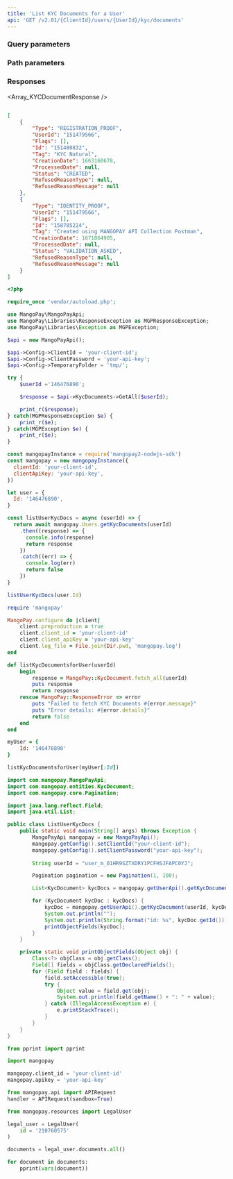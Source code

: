 ```yaml
---
title: 'List KYC Documents for a User'  
api: 'GET /v2.01/{ClientId}/users/{UserId}/kyc/documents'  
---
```


  

### Query parameters  

<Status1 />  

### Path parameters  

<UserId />  

### Responses  

<AccordionGroup><Accordion title="200">  

<Array_KYCDocumentResponse /></Accordion></AccordionGroup>  

<ResponseExample>  

```json 200  

[
    {
        "Type": "REGISTRATION_PROOF",
        "UserId": "151479566",
        "Flags": [],
        "Id": "151480832",
        "Tag": "KYC Natural",
        "CreationDate": 1663160678,
        "ProcessedDate": null,
        "Status": "CREATED",
        "RefusedReasonType": null,
        "RefusedReasonMessage": null
    },
    {
        "Type": "IDENTITY_PROOF",
        "UserId": "151479566",
        "Flags": [],
        "Id": "158785224",
        "Tag": "Created using MANGOPAY API Collection Postman",
        "CreationDate": 1671864905,
        "ProcessedDate": null,
        "Status": "VALIDATION_ASKED",
        "RefusedReasonType": null,
        "RefusedReasonMessage": null
    }
]  

 ```  

</ResponseExample>  

<RequestExample>  
  
```php PHP  
<?php 

require_once 'vendor/autoload.php';

use MangoPay\MangoPayApi;
use MangoPay\Libraries\ResponseException as MGPResponseException;
use MangoPay\Libraries\Exception as MGPException;

$api = new MangoPayApi();

$api->Config->ClientId = 'your-client-id';
$api->Config->ClientPassword = 'your-api-key';
$api->Config->TemporaryFolder = 'tmp/';

try {
    $userId ='146476890';

    $response = $api->KycDocuments->GetAll($userId);

    print_r($response);
} catch(MGPResponseException $e) {
    print_r($e);
} catch(MGPException $e) {
    print_r($e);
}  
```  

  
```javascript NodeJS  
const mangopayInstance = require('mangopay2-nodejs-sdk')
const mangopay = new mangopayInstance({
  clientId: 'your-client-id',
  clientApiKey: 'your-api-key',
})

let user = {
  Id: '146476890',
}

const listUserKycDocs = async (userId) => {
  return await mangopay.Users.getKycDocuments(userId)
    .then((response) => {
      console.info(response)
      return response
    })
    .catch((err) => {
      console.log(err)
      return false
    })
}

listUserKycDocs(user.Id)  
```  

  
```ruby Ruby  
require 'mangopay'

MangoPay.configure do |client|
    client.preproduction = true
    client.client_id = 'your-client-id'
    client.client_apiKey = 'your-api-key'
    client.log_file = File.join(Dir.pwd, 'mangopay.log')
end

def listKycDocumentsforUser(userId)
    begin
        response = MangoPay::KycDocument.fetch_all(userId)
        puts response
        return response
    rescue MangoPay::ResponseError => error
        puts "Failed to fetch KYC Documents #{error.message}"
        puts "Error details: #{error.details}"
        return false
    end
end

myUser = {
    Id: '146476890'
}

listKycDocumentsforUser(myUser[:Id])  
```  

```java Java 
import com.mangopay.MangoPayApi;
import com.mangopay.entities.KycDocument;
import com.mangopay.core.Pagination;

import java.lang.reflect.Field;
import java.util.List;

public class ListUserKycDocs {
    public static void main(String[] args) throws Exception {
        MangoPayApi mangopay = new MangoPayApi();
        mangopay.getConfig().setClientId("your-client-id");
        mangopay.getConfig().setClientPassword("your-api-key");
        
        String userId = "user_m_01HR9SZTXDRY1PCFHSJFAPC0YJ";

        Pagination pagination = new Pagination(1, 100);

        List<KycDocument> kycDocs = mangopay.getUserApi().getKycDocuments(userId, pagination, null);

        for (KycDocument kycDoc : kycDocs) {
            kycDoc = mangopay.getUserApi().getKycDocument(userId, kycDoc.getId());
            System.out.println("");
            System.out.println(String.format("id: %s", kycDoc.getId()));
            printObjectFields(kycDoc);
        }
    }

    private static void printObjectFields(Object obj) {
        Class<?> objClass = obj.getClass();
        Field[] fields = objClass.getDeclaredFields();
        for (Field field : fields) {
            field.setAccessible(true);
            try {
                Object value = field.get(obj);
                System.out.println(field.getName() + ": " + value);
            } catch (IllegalAccessException e) {
                e.printStackTrace();
            }
        }
    }
}
```
  
```python Python  
from pprint import pprint

import mangopay

mangopay.client_id = 'your-client-id'
mangopay.apikey = 'your-api-key'

from mangopay.api import APIRequest
handler = APIRequest(sandbox=True)

from mangopay.resources import LegalUser

legal_user = LegalUser(
    id = '210760575'
)

documents = legal_user.documents.all()

for document in documents:
    pprint(vars(document))  
```  

  
</RequestExample>